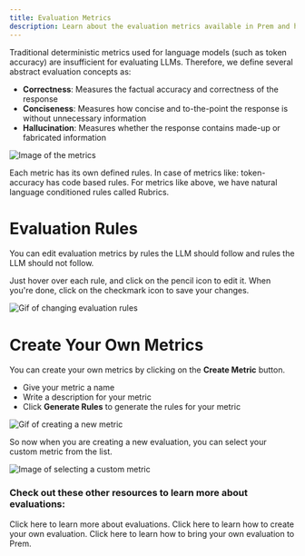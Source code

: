 ```yaml
---
title: Evaluation Metrics
description: Learn about the evaluation metrics available in Prem and how to create your own.
---
```

Traditional deterministic metrics used for language models (such as token accuracy) are insufficient for evaluating LLMs. Therefore, we define several abstract evaluation concepts as:

- **Correctness**: Measures the factual accuracy and correctness of the response
- **Conciseness**: Measures how concise and to-the-point the response is without unnecessary information
- **Hallucination**: Measures whether the response contains made-up or fabricated information
<img src="https://static.premai.io/prem-saas-docs/evaluations/metrics/metrics.png" alt="Image of the metrics" />




 Each metric has its own defined rules. In case of metrics like: token-accuracy has code based rules. For metrics like above, we have natural language conditioned rules called Rubrics.


# Evaluation Rules

You can edit evaluation metrics by rules the LLM should follow and rules the LLM should not follow.

Just hover over each rule, and click on the pencil icon to edit it. When you're done, click on the checkmark icon to save your changes.

<img src="https://static.premai.io/prem-saas-docs/evaluations/metrics/change-rules.gif" alt="Gif of changing evaluation rules" />


# Create Your Own Metrics

You can create your own metrics by clicking on the **Create Metric** button. 
- Give your metric a name
- Write a description for your metric
- Click **Generate Rules** to generate the rules for your metric
<img src="https://static.premai.io/prem-saas-docs/evaluations/metrics/create-metric.gif" alt="Gif of creating a new metric" />

So now when you are creating a new evaluation, you can select your custom metric from the list.

<img src="https://static.premai.io/prem-saas-docs/evaluations/metrics/choose-custom-metric.gif" alt="Image of selecting a custom metric" />

### Check out these other resources to learn more about evaluations:
<CardGroup cols={3}>
<Card title="Overview" icon="chart-simple" href="/evaluations/overview">
    Click here to learn more about evaluations.
</Card>
<Card title="Get Started with Evaluations" icon="chart-simple" href="/evaluations/get-started">
    Click here to learn how to create your own evaluation.
</Card>

<Card title="Bring Your Own Evaluation" icon="chart-simple" href="/evaluations/bring-your-own-eval">
    Click here to learn how to bring your own evaluation to Prem.
</Card>
</CardGroup>

